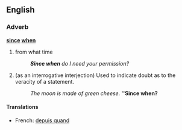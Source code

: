==English==

===Adverb===
'''[[since]] [[when]]'''

# from what time
#: '''''Since when''' do I need your permission?''
# {{idiom}} (as an interrogative interjection)  Used to indicate doubt as to the veracity of a statement.
#: ''The moon is made of green cheese.''  '''''Since when?'''

====Translations====
{{top}}
* French: [[depuis quand]]
{{bottom}}